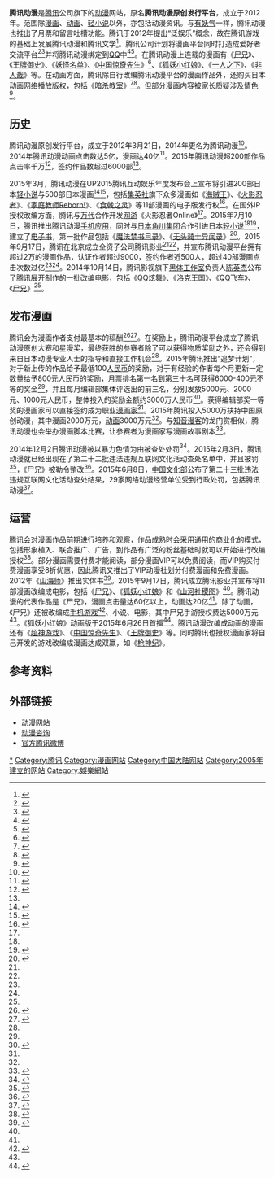 {{TA|G1=IT}}
{{Infobox website
|name = 腾讯动漫
|native_name = 
|logo =%E8%85%BE%E8%AE%AF%E5%8A%A8%E6%BC%ABlogo.png
|logocaption =腾讯动漫标志——四色纸飞机 
|logo_size=180
|screenshot = 
|collapsible = <!--是否摺疊 可設定 yes-->
|collapsetext = 
|caption = 
|url = http://ac.qq.com/
|commercial = 是
|type = 动漫网站
|registration = 選擇性
|language = 中文
|num_users = 
|content_license = 
|owner = [[腾讯|腾讯]]
|author = 
|editor = 
|launch_date = 2012年3月21日
|revenue = 
|alexa = 
|ip = 
|current_status = 營運中
|zip_code = 
|programming language = 
}}

'''腾讯动漫'''是[[腾讯|腾讯]]公司旗下的[[动漫|动漫]]网站，原名'''腾讯动漫原创发行平台'''，成立于2012年。范围除[[漫画|漫画]]、[[动画|动画]]、[[轻小说|轻小说]]以外，亦包括动漫资讯。与[[有妖气|有妖气]]一样，腾讯动漫也推出了月票和留言吐槽功能。腾讯于2012年提出“泛娱乐”概念，故在腾讯游戏的基础上发展腾讯动漫和腾讯文学<ref name=":7">{{Cite web|url = http://news.comicyu.com/2015/03/30/171453_2.html|title = UP2015腾讯互娱四业务齐亮相 布局泛娱乐新生态|accessdate = |author = |date = 2015年3月30日|publisher = 漫域|archive-date = 2020年5月10日|archive-url = https://web.archive.org/web/20200510065943/http://news.comicyu.com/2015/03/30/171453_2.html|dead-url = no}}</ref>。腾讯公司计划将漫画平台同时打造成爱好者交流平台<ref name="#1">{{Cite web|url =http://bjrb.bjd.com.cn/html/2015-08/14/content_303323.htm|title =腾讯将打造动漫文学社群新平台|accessdate =|author =|date =2015-08-14|publisher =北京日报|deadurl =yes|archiveurl =https://web.archive.org/web/20150817015533/http://bjrb.bjd.com.cn/html/2015-08/14/content_303323.htm|archivedate =2015-08-17}}</ref><ref>{{Cite web|url = http://acg.178.com/201508/232929249029.html|title = “内容+社群”撬动粉丝经济 腾讯打造动漫文学新生态|accessdate = |author = |date = 2015-08-07|publisher = 178动漫频道|archive-url = https://web.archive.org/web/20160204165803/http://acg.178.com/201508/232929249029.html|archive-date = 2016-02-04|dead-url = yes}}</ref>并将腾讯动漫绑定到[[QQ|QQ]]中<ref name=":0">{{Cite web|url = http://mt.sohu.com/20150924/n422000537.shtml|title = 从奥飞动漫渗透游戏与腾讯渗透动漫，看未来游戏动向|accessdate = |author = |date = 2015-09-24|publisher = 搜狐|archive-date = 2016-02-03|archive-url = https://web.archive.org/web/20160203135555/http://mt.sohu.com/20150924/n422000537.shtml|dead-url = no}}</ref><ref>{{Cite web|url = http://news.comicyu.com/2015/08/07/182565.html|title = 漫域网专访腾讯增值产品部总经理刘宪凯|accessdate = |author = |date = 2015年8月7日|publisher = 漫域|archive-date = 2020年5月10日|archive-url = https://web.archive.org/web/20200510065956/http://news.comicyu.com/2015/08/07/182565.html|dead-url = no}}</ref>。在腾讯动漫上连载的漫画有《[[尸兄|尸兄]]》、《[[王牌御史|王牌御史]]》、《[[妖怪名单|妖怪名单]]》、《[[中国惊奇先生|中国惊奇先生]]》<ref name=":4">{{Cite web|url = http://www.cet.com.cn/itpd/hlw/1586719.shtml|title = 腾讯推出新产品QQ动漫 技术加内容加速抱团|accessdate = |author = |date = 2015-07-13|publisher = 中国经济新闻网|archive-url = https://web.archive.org/web/20160205185751/http://www.cet.com.cn/itpd/hlw/1586719.shtml|archive-date = 2016-02-05|dead-url = yes}}</ref>、《[[狐妖小红娘|狐妖小红娘]]》、《[[一人之下|一人之下]]》、《[[非人哉|非人哉]]》等。在动画方面，腾讯除自行改编腾讯动漫平台的漫画作品外，还购买日本动画网络播放版权，包括《[[暗杀教室|暗杀教室]]》<ref>{{Cite web|url =http://luxury.ce.cn/sd/sycj/201501/09/t20150109_2240891.shtml|title =《暗杀教室》等经典日漫引入中国 腾讯动漫再掀正版日漫引进潮|accessdate =|author =|date =2015年1月9日|publisher =中国经济网|deadurl =yes|archiveurl =https://web.archive.org/web/20160204023117/http://luxury.ce.cn/sd/sycj/201501/09/t20150109_2240891.shtml|archivedate =2016年2月4日}}</ref><ref>{{Cite web|url = http://finance.china.com/fin/kj/201501/08/8408698.html|title = 王牌神剧+青春偶像双料特色牌在手 腾讯视频全面进军动漫新番|accessdate = |author = |date = 2015-01-08|publisher = 中华网财经|archiveurl = https://web.archive.org/web/20160203141905/http://finance.china.com/fin/kj/201501/08/8408698.html|archivedate = 2016-02-03|deadurl = yes}}</ref>。但部分漫画内容被家长质疑涉及情色<ref>{{Cite web|url =http://sztv.cutv.com/dianshi/first/201610/04161020104.shtml|title =漫画涉及情色？ 家长质疑缺乏监管|accessdate =|author =|date =2016-10-14|publisher =CUTV深圳台|deadurl =yes|archiveurl =https://web.archive.org/web/20161018200808/http://sztv.cutv.com/dianshi/first/201610/04161020104.shtml|archivedate =2016-10-18}}</ref>。

== 历史 ==
腾讯动漫原创发行平台，成立于2012年3月21日，2014年更名为腾讯动漫<ref>{{Cite web|url = http://www.ocn.com.cn/shenghuo/201503/ymbiy30140747.shtml|title = 腾讯动漫：加大投入扶持原创国漫|accessdate = |author = |date = 2015-03-30|publisher = 中国投资咨询网|archive-date = 2020-05-10|archive-url = https://web.archive.org/web/20200510070023/http://www.ocn.com.cn/shenghuo/201503/ymbiy30140747.shtml|dead-url = no}}</ref>。2014年腾讯动漫动画点击数达5亿，漫画达40亿<ref>{{Cite web|url = http://comic.qq.com/a/20140730/053781.htm|title = 腾讯程武：用互动娱乐连接一切想象|accessdate = |author = |date = 2014-07-30|publisher = 腾讯动漫|archive-date = 2018-04-05|archive-url = https://web.archive.org/web/20180405214426/http://comic.qq.com/a/20140730/053781.htm|dead-url = no}}</ref>。2015年腾讯动漫超200部作品点击率千万<ref name=":2">{{Cite web|url = http://www.gmw.cn/cg/2015-08/19/content_16727600.htm|title = 腾讯动漫广发英雄帖 动漫大咖齐聚星漫奖|accessdate = |author = |date = 2015-08-19|publisher = 南方网|archive-date = 2016-11-10|archive-url = https://web.archive.org/web/20161110193826/http://gmw.cn/cg/2015-08/19/content_16727600.htm|dead-url = no}}</ref>，签约作品数超过6000部<ref name="#1"/>。

2015年3月，腾讯动漫在UP2015腾讯互动娱乐年度发布会上宣布将引进200部日本[[轻小说|轻小说]]与500部日本漫画<ref name=":1">{{Cite web|url = http://ent.qq.com/a/20150917/062273.htm|title = 腾讯影业改编3部人气动漫 与动漫业务协同共生|accessdate = |author = |date = 2015-09-17|publisher = 腾讯娱乐|archive-date = 2020-05-10|archive-url = https://web.archive.org/web/20200510070038/https://ent.qq.com/a/20150917/062273.htm|dead-url = no}}</ref><ref>{{Cite web|url = http://comic.qq.com/a/20150921/053442.htm|title = 腾讯动漫轻小说站即将上线 正版小说随心看|accessdate = |author = |date = 2015-09-21|publisher = 腾讯动漫|archive-date = 2018-04-05|archive-url = https://web.archive.org/web/20180405214539/http://comic.qq.com/a/20150921/053442.htm|dead-url = no}}</ref>，包括[[集英社|集英社]]旗下众多漫画如《[[海贼王|海贼王]]》、《[[火影忍者|火影忍者]]》、《[[家庭教師HITMAN_REBORN!|家庭教师Reborn!]]》、《[[食戟之灵|食戟之灵]]》等11部漫画的电子版发行权<ref name=":9">{{Cite web|url = http://www.ocn.com.cn/info/201302/dongman190000.shtml|title = 腾讯携手集英社、万代 引领中国动漫游戏进入新篇章|accessdate = |author = |date = 2013-02-19|publisher = 中国投资咨询网|archive-date = 2020-05-10|archive-url = https://web.archive.org/web/20200510070044/http://www.ocn.com.cn/info/201302/dongman190000.shtml|dead-url = no}}</ref>。在国外IP授权改编方面，腾讯与[[万代|万代]]合作开发[[网游|网游]]《火影忍者Online》<ref name=":9" />。2015年7月10日，腾讯推出腾讯动漫[[手机|手机]][[APP|应用]]，同时与[[日本|日本]][[角川集团|角川集团]]合作引进日本[[轻小说|轻小说]]<ref name=":4" /><ref name=":6">{{Cite web|url = http://comic.qq.com/a/20150713/022120.htm|title = 突破与构建！腾讯动漫瞄准二次元用户|accessdate = |author = |date = 2015-07-13|publisher = 腾讯动漫|archive-date = 2018-04-05|archive-url = https://web.archive.org/web/20180405153320/http://comic.qq.com/a/20150713/022120.htm|dead-url = no}}</ref>，建立了[[电子书|电子书]]，第一批作品包括《[[魔法禁书目录|魔法禁书目录]]》、《[[无头骑士异闻录|无头骑士异闻录]]》<ref>{{Cite web|url = http://acg.178.com/201507/230689369243_s.html|title = 腾讯动漫联手天闻角川 瞄准2.6亿二次元用户推出电子书|accessdate = |author = |date = 2015-07-12|publisher = 178动漫频道|archive-url = https://web.archive.org/web/20160204164640/http://acg.178.com/201507/230689369243_s.html|archive-date = 2016-02-04|dead-url = yes}}</ref>。2015年9月17日，腾讯在北京成立全资子公司腾讯影业<ref name=":0" /><ref name=":1" />，并宣布腾讯动漫平台拥有超过2万的漫画作品，认证作者超过9000，签约作者近500人，超过40部漫画点击次数过亿<ref name=":0" /><ref name=":1" />。2014年10月14日，腾讯影视旗下[[黑体工作室|黑体工作室]]负责人[[陈英杰|陈英杰]]公布了腾讯展开制作的一批改编[[电影|电影]]，包括《[[QQ炫舞|QQ炫舞]]》、《[[洛克王国|洛克王国]]》、《[[QQ飞车|QQ飞车]]》、《[[尸兄|尸兄]]》<ref name=":7" />。

== 发布漫画 ==
腾讯会为漫画作者支付最基本的稿酬<ref name=":3">{{Cite web|url = http://business.sohu.com/20150814/n418857101.shtml|title = 《大圣归来》改变了什么？ 腾讯要推青年化动漫|accessdate = |author = 界面|date = 2015-08-14|publisher = 搜狐|archive-date = 2020-05-10|archive-url = https://web.archive.org/web/20200510070100/https://business.sohu.com/20150814/n418857101.shtml|dead-url = no}}</ref><ref name=":8">{{Cite web|url = http://news.comicyu.com/2015/04/02/171947.html?&location=35|title = 腾讯动漫邹正宇：相信国漫振兴的梦想一定会实现|accessdate = |author = |date = 2015年4月2日|publisher = 漫域|archive-date = 2020年2月17日|archive-url = https://web.archive.org/web/20200217020317/http://news.comicyu.com/2015/04/02/171947.html?&location=35|dead-url = no}}</ref>。在奖励上，腾讯动漫平台成立了腾讯动漫原创大赛和星漫奖，最终获胜的参赛者除了可以获得物质奖励之外，还会得到来自日本动漫专业人士的指导和直接工作机会<ref name=":2"/>。2015年腾讯推出“追梦计划”，对于新上传的作品给予最低100[[人民币|人民币]]的奖励，对于有经验的作者每个月更新一定数量给予800元人民币的奖励，月票排名第一名到第三十名可获得6000-400元不等的奖金<ref name=":6" />，并且每月编辑部集体评选出的前三名，分别发放5000元、2000元、1000元人民币，整体投入的奖励金额约3000万人民币<ref>{{Cite web|url = http://game.china.com/cartoon/news/11038482/20150710/19990844.html|title = 腾讯动漫3000万投入扶持潜力漫画家 最新激励体系让画有所偿|accessdate = |author = |date = 2015-07-10|publisher = 中华网|archiveurl = https://web.archive.org/web/20160203131926/http://game.china.com/cartoon/news/11038482/20150710/19990844.html|archivedate = 2016-02-03|deadurl = yes}}</ref>。获得编辑部奖一等奖的漫画家可以直接签约成为职业[[漫画家|漫画家]]<ref name=":6" />。2015年腾讯投入5000万扶持中国原创动漫，其中漫画2000万元，[[动画|动画]]3000万元<ref name=":8" />。与[[知音漫客|知音漫客]]的龙门赏相似，腾讯动漫也会举办漫画脚本比赛，让参赛者为漫画家写漫画故事剧本<ref>{{Cite web|url = http://ac.qq.com/event/juben.html|title = 腾讯动漫第三届脚本大赛|accessdate = |author = |date = |publisher = 腾讯|archive-date = 2020-05-10|archive-url = https://web.archive.org/web/20200510070110/https://ac.qq.com/event/juben.html|dead-url = no}}</ref>。

2014年12月2日腾讯动漫被以暴力色情为由被查处处罚<ref>{{Cite web|url = http://china.cnr.cn/NewsFeeds/201412/t20141202_516956710.shtml|title = 腾讯动漫等21家网站因宣扬色情暴力内容被查处|accessdate = |author = |date = 2014-12-02|publisher = 中国广播网|archive-date = 2020-08-04|archive-url = https://web.archive.org/web/20200804230256/http://china.cnr.cn/NewsFeeds/201412/t20141202_516956710.shtml|dead-url = no}}</ref>。2015年2月3日，腾讯动漫就已经出现在了第二十二批违法违规互联网文化活动查处名单中，并且被罚<ref>{{Cite web|url = http://news.xinhuanet.com/mrdx/2015-02/04/c_133968715.htm|title = “腾讯动漫”等单位因提供违规内容被处罚|accessdate = |author = |date = 2015年2月4日|publisher = 新华网|archive-date = 2016年1月13日|archive-url = https://web.archive.org/web/20160113084310/http://news.xinhuanet.com/mrdx/2015-02/04/c_133968715.htm|dead-url = no}}</ref>，《尸兄》被勒令整改<ref>{{Cite web|url = http://news.163.com/15/0204/01/AHIQPI3P00014Q4P.html|title = 10家动漫网站被关停腾讯动漫《尸兄》被整改|accessdate = |author = 东方卫报|date = 2015-02-04|publisher = 网易|archive-date = 2021-01-07|archive-url = https://web.archive.org/web/20210107154022/https://news.163.com/15/0204/01/AHIQPI3P00014Q4P.html|dead-url = no}}</ref>。2015年6月8日，[[中国文化部|中国文化部]]公布了第二十三批违法违规互联网文化活动查处结果，29家网络动漫经营单位受到行政处罚，包括腾讯动漫<ref>{{Cite web|url = http://www.bj.xinhuanet.com/bjyw/2015-06/09/c_1115560184.htm|title = 文化部公布网络暴恐动漫黑名单 8家网站被关停|accessdate = |author = 北京日报|date = 2015-06-09|publisher = 新华网|deadurl = yes|archiveurl = https://web.archive.org/web/20160113092231/http://www.bj.xinhuanet.com/bjyw/2015-06/09/c_1115560184.htm|archivedate = 2016-01-13}}</ref>。

== 运营 ==
腾讯会对漫画作品前期进行培养和观察，作品成熟时会采用通用的商业化的模式，包括形象植入、联合推广、广告，到作品有广泛的粉丝基础时就可以开始进行改编授权<ref>{{Cite web|url = http://news.pcgames.com.cn/539/5394561.html|title = CJ采访 腾讯邹正宇：动漫IP运作经验|accessdate = |author = |date = 2015-08-01|publisher = 太平洋游戏网|archive-url = https://web.archive.org/web/20160124214710/http://news.pcgames.com.cn/539/5394561.html|archive-date = 2016-01-24|dead-url = yes}}</ref>。部分漫画需要付费才能阅读，部分漫画VIP可以免费阅读，而VIP购买付费漫画享受8折优惠，因此腾讯又推出了VIP动漫社划分付费漫画和免费漫画。2012年《[[山海师|山海师]]》推出实体书<ref>{{Cite web|url = http://comic.qq.com/a/20120809/000047.htm|title = 国漫精品第一弹！《山海师》作者无言访谈实录|accessdate = |author = |date = 2012年8月9日|publisher = 腾讯动漫|archive-date = 2018年1月27日|archive-url = https://web.archive.org/web/20180127202620/http://comic.qq.com/a/20120809/000047.htm|dead-url = no}}</ref>。2015年9月17日，腾讯成立腾讯影业并宣布将11部漫画改编成电影，包括《[[尸兄|尸兄]]》、《[[狐妖小红娘|狐妖小红娘]]》和《[[山河社稷图|山河社稷图]]》<ref name=":0" />。腾讯动漫的代表作品是《尸兄》，漫画点击量达60亿以上，动画达20亿<ref name=":3" />。除了动画，《尸兄》还被改编成[[手机游戏|手机游戏]]<ref>{{Cite web|url = http://news.comicyu.com/2015/08/03/182122.html|title = China Joy腾讯动漫展台 史上最萌小狐妖引瞩目|accessdate = |author = 中国动漫产业网|date = 2015年8月3日|publisher = 漫域|archive-date = 2020年5月10日|archive-url = https://web.archive.org/web/20200510070208/http://news.comicyu.com/2015/08/03/182122.html|dead-url = no}}</ref>、小说、电影，其中尸兄手游授权费达5000万元<ref name=":8" />。《狐妖小红娘》动画版于2015年6月26日首播<ref name=":5">{{Cite web|url=http://comic.qq.com/a/20150805/054699.htm|title=《狐妖小红娘》上线一个月播放破千万！|accessdate=|author=|date=2015-08-05|publisher=腾讯动漫|archive-date=2018-01-28|archive-url=https://web.archive.org/web/20180128021029/http://comic.qq.com/a/20150805/054699.htm|dead-url=no}}</ref>。腾讯动漫改编成动画的漫画还有《[[超神游戏|超神游戏]]》、《[[中国惊奇先生|中国惊奇先生]]》、《[[王牌御史|王牌御史]]》等。同时腾讯也授权漫画家将自己开发的游戏改编成漫画达成双赢，如《[[枪神纪|枪神纪]]》。

==参考资料==
{{Reflist|2}}

== 外部链接 ==
* [http://ac.qq.com/ 动漫网站]{{Wayback|url=http://ac.qq.com/ |date=20210507124552 }}
* [https://web.archive.org/web/20061221201516/http://comic.qq.com/ 动漫咨询]
* [https://web.archive.org/web/20150910110133/http://e.t.qq.com/txycdmfxpt?pgv_ref=im.WBlog.guest&ptlang=2052 官方腾讯微博]
{{中国漫画平台}}
{{腾讯}}
{{腾讯动漫动画}}
{{中国动画工作室}}

[[Category:腾讯动漫|*]]
[[Category:腾讯|Category:腾讯]]
[[Category:漫画网站|Category:漫画网站]]
[[Category:中国大陆网站|Category:中国大陆网站]]
[[Category:2005年建立的网站|Category:2005年建立的网站]]
[[Category:娛樂網站|Category:娛樂網站]]
